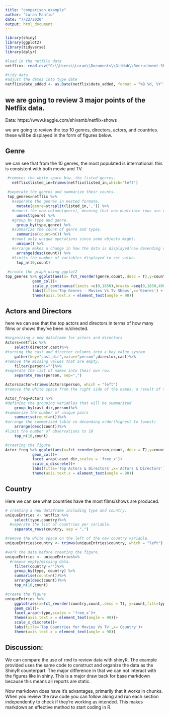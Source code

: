 ---
title: "comparison example"
author: "Luran Manfio"
date: "7/22/2020"
output: html_document
---

```{r loads, include=FALSE}
library(shiny)
library(ggplot2)
library(tidyverse)
library(dplyr)
```

```{r "data load",echo=FALSE,include=FALSE}
#load in the netfilx data 
netflix<- read.csv("C:\\Users\\Luran\\Documents\\GitHub\\Recruitment-ShinyR\\Kaggle\\netflix_titles.csv")

```

```{r tidy,echo=FALSE, include=FALSE}
#tidy data 
#adjust the dates into type date 
netflix$date_added <- as.Date(netflix$date_added, format = "%B %d, %Y")


```
## we are going to review 3 major points of the Netflix data. 

Data: https://www.kaggle.com/shivamb/netflix-shows 

we are going to review the top 10 genres, directors, actors, and countries. these will be displayed in the form of figures below.

## Genre

we can see that from the 10 genres, the most populated is international. this is consistent with both movie and TV.
```{r genre, echo=FALSE, warning=FALSE}
 #removes the white space btw. the listed genres.
   netflix$listed_in=trimws(netflix$listed_in,which='left')
        
 #seperate the genres and summarize their counts. 
 top_genres=netflix %>% 
   #seperate the genres in nested formate.
     mutate(genre=strsplit(listed_in,',')) %>%   
   #unnest the new column(genre), meaning that new duplciate rows are created.
     unnest(genre) %>%       
   #group by type and genre.
     group_by(type,genre) %>%        
   #summarize the count of genre and types.
     summarise(count=n()) %>%        
   #count only unique operations since some objects might.
     unique() %>%     
   #arrange makes a change in how the data is displayed(now desending order).
     arrange(desc(count)) %>%
   #limits the number of variables displayed to set value.
     top_n(10,count)
    
 #create the graph using ggplot2
top_genres %>% ggplot(aes(x= fct_reorder(genre,count,.desc = T),y=count,fill=type))+
            geom_col()+
            scale_y_continuous(limits =c(0,1850),breaks =seq(0,1850,400))+
            labs(title='Top Genres - Movies Vs Tv Shows',x='Genres') +
            theme(axis.text.x = element_text(angle = 90))
```


## Actors and Directors

here we can see that the top actors and directors in terms of how many films or shows they've been in/directed. 
```{r actors and Directors, echo=FALSE, warning=FALSE}

#organizing a new dataframe for actors and directors 
Actors=netflix %>%
    select(director,cast)%>%
#turning the cast and director columns into a key value system
    gather(key="cast_dir",value="person",director,cast)%>%      
#remove the missing values that are empty.
    filter(person!="")%>%       
#seperate the list of names into their own row.
    separate_rows(person, sep=",")      

Actors$actor=trimws(Actors$person, which = "left")      
#remove the white space from the right side of the names, a result of the seperate_rows.

Actor_freq=Actors %>%
#defining the grouping variables that will be summarized 
    group_by(cast_dir,person)%>%        
#summarize the number of unique pairs 
    summarise(count=n())%>%         
#arrange the summarized table in decending order(highest to lowest)
    arrange(desc(count))%>%         
#limit the number of observations to 10
    top_n(10,count)         

#creating the figure
Actor_freq %>% ggplot(aes(x=fct_reorder(person,count,.desc = T),y=count,fill=cast_dir))+
            geom_col()+
            facet_wrap(~cast_dir,scales = 'free_x')+
            scale_x_discrete()+
            labs(title='Top Actors & Directors',x='Actors & Directors')+
            theme(axis.text.x = element_text(angle = 90))

```

## Country

Here we can see what countries have the most films/shows are produced. 

```{r country, echo=FALSE, warning=FALSE}

# creating a new dataframe including type and country.
uniqueEntries <- netflix %>%
    select(type,country)%>%
  #seperate the list of countries per variable.
    separate_rows(country, sep = ",")

#remove the white space on the left of the new country variable. 
uniqueEntries$country <- trimws(uniqueEntries$country, which = "left")

#work the data before creating the figure.
uniqueEntries <- uniqueEntries%>%
  #remove empty/missing data.
    filter(country!="")%>%
    group_by(type, country) %>%
    summarise(count=n())%>%
    arrange(desc(count))%>%
    top_n(10,count)

#create the figure
uniqueEntries %>%
    ggplot(aes(x=fct_reorder(country,count,.desc = T), y=count,fill=type))+
    geom_col()+
    facet_wrap(~type,scales = 'free_x')+
    theme(axis.text.x = element_text(angle = 90))+
    scale_x_discrete()+
    labs(title='Top Countries for Movies Vs Tv',x='Country')+
    theme(axis.text.x = element_text(angle = 90))
```


## Discussion:

We can compare the use of rmd to review data with shinyR. The example provided uses the same code to construct and organize the data as the ShinyR counterpart. The major difference in that we can not interact with the figures like in shiny. This is a major draw back for base markdown because this means all reports are static.

Now markdown does have it's advantages, primarily that it works in chunks. When you review the raw code you can follow along and run each section independently to check if they're working as intended. This makes markdown an effective method to start coding in R.